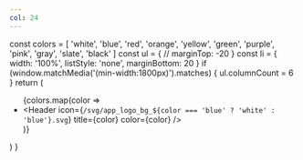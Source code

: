 ```yaml
---
col: 24
---
```



  const colors = [
    'white',
    'blue',
    'red',
    'orange',
    'yellow',
    'green',
    'purple',
    'pink',
    'gray',
    'slate',
    'black'
  ]
  const ul = {
    // marginTop: -20
  }
  const li = {
    width: '100%',
    listStyle: 'none',
    marginBottom: 20
  }
  if (window.matchMedia('(min-width:1800px)').matches) {
    ul.columnCount = 6
  }
  return (
    <div>
      <ul style={ul}>
        {colors.map(color =>
          <li style={li} key={color}>
            <Header icon={`/svg/app_logo_bg_${color === 'blue' ? 'white' : 'blue'}.svg`} title={color} color={color} />
          </li>
        )}
      </ul>
    </div>
  )
}

<ColorfulHeader/>
